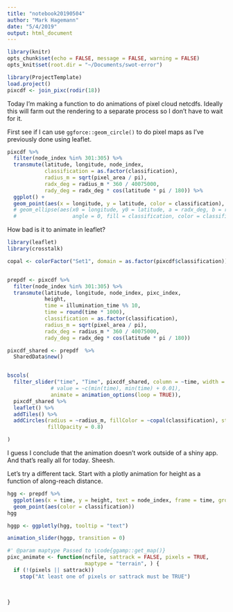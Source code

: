 ```yaml
---
title: "notebook20190504"
author: "Mark Hagemann"
date: "5/4/2019"
output: html_document
---
```


```r
library(knitr)
opts_chunk$set(echo = FALSE, message = FALSE, warning = FALSE)
opts_knit$set(root.dir = "~/Documents/swot-error")
```

```r
library(ProjectTemplate)
load.project()
pixcdf <- join_pixc(rodir(18))
```


Today I'm making a function to do animations of pixel cloud netcdfs. Ideally this will farm out the rendering to a separate process so I don't have to wait for it. 

First see if I can use `ggforce::geom_circle()` to do pixel maps as I've previously done using leaflet. 

```r

pixcdf %>% 
  filter(node_index %in% 301:305) %>% 
  transmute(latitude, longitude, node_index, 
            classification = as.factor(classification), 
            radius_m = sqrt(pixel_area / pi),
            radx_deg = radius_m * 360 / 40075000,
            rady_deg = radx_deg * cos(latitude * pi / 180)) %>% 
  ggplot() +
  geom_point(aes(x = longitude, y = latitude, color = classification), size = 1)
  # geom_ellipse(aes(x0 = longitude, y0 = latitude, a = radx_deg, b = rady_deg,
  #                  angle = 0, fill = classification, color = classification))
```

How bad is it to animate in leaflet?

```r
library(leaflet)
library(crosstalk)

copal <- colorFactor("Set1", domain = as.factor(pixcdf$classification))


prepdf <- pixcdf %>% 
  filter(node_index %in% 301:305) %>% 
  transmute(latitude, longitude, node_index, pixc_index,
            height,
            time = illumination_time %% 10,
            time = round(time * 1000), 
            classification = as.factor(classification), 
            radius_m = sqrt(pixel_area / pi),
            radx_deg = radius_m * 360 / 40075000,
            rady_deg = radx_deg * cos(latitude * pi / 180))

pixcdf_shared <- prepdf  %>% 
  SharedData$new()


bscols(
  filter_slider("time", "Time", pixcdf_shared, column = ~time, width = 250,
              # value = ~c(min(time), min(time) + 0.01),
              animate = animation_options(loop = TRUE)),
  pixcdf_shared %>% 
  leaflet() %>% 
  addTiles() %>% 
  addCircles(radius = ~radius_m, fillColor = ~copal(classification), stroke = FALSE,
             fillOpacity = 0.8)

)


```

I guess I conclude that the animation doesn't work outside of a shiny app. And that's really all for today. Sheesh.

Let's try a different tack. Start with a plotly animation for height as a function of along-reach distance. 

```r
hgg <- prepdf %>% 
  ggplot(aes(x = time, y = height, text = node_index, frame = time, group = pixc_index)) +
  geom_point(aes(color = classification))
hgg

hggp <- ggplotly(hgg, tooltip = "text")

animation_slider(hggp, transition = 0)

```




```r

#' @param maptype Passed to \code{ggamp::get_map()}
pixc_animate <- function(ncfile, sattrack = FALSE, pixels = TRUE,
                         maptype = "terrain", ) {
  if (!(pixels || sattrack)) 
    stop("At least one of pixels or sattrack must be TRUE")
  
  
  
}
```


